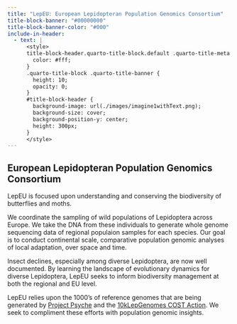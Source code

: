 ```yaml
---
title: "LepEU: European Lepidopteran Population Genomics Consortium"
title-block-banner: "#00000000"
title-block-banner-color: "#000"
include-in-header:
  - text: |
      <style>
      title-block-header.quarto-title-block.default .quarto-title-meta {
        color: #fff;
      }
      .quarto-title-block .quarto-title-banner {
        height: 10;
        opacity: 0;
      }
      #title-block-header {
        background-image: url(./images/imagine1withText.png);
        background-size: cover;
        background-position-y: center;
        height: 300px;
      }
      </style>
---
```


## European Lepidopteran Population Genomics Consortium

LepEU is focused upon understanding and conserving the biodiversity of butterflies and moths.

We coordinate the sampling of wild populations of Lepidoptera across Europe. We take the DNA from these individuals to generate whole genome sequencing data of regional populaion samples for each species. Our goal is to conduct continental scale, comparative population genomic analyses of local adaptation, over space and time. 

Insect declines, especially among diverse Lepidoptera, are now well documented. By learning the landscape of evolutionary dynamics for diverse Lepidoptera, LepEU seeks to inform biodiversity management at both the regional and EU level.

LepEU relies upon the 1000's of reference genomes that are being generated by [Project Psyche](https://www.projectpsyche.org/) and the [10kLepGenomes COST Action](https://10klepgenomes.eu/). We seek to compliment these efforts with population genomic insights.

